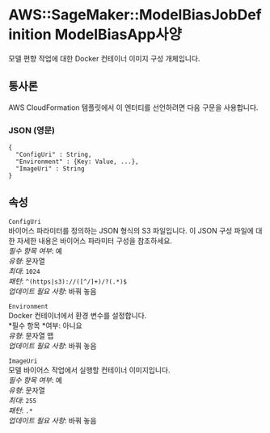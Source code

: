 # AWS::SageMaker::ModelBiasJobDefinition ModelBiasApp사양

모델 편향 작업에 대한 Docker 컨테이너 이미지 구성 개체입니다.

## 통사론

AWS CloudFormation 템플릿에서 이 엔터티를 선언하려면 다음 구문을 사용합니다.

### JSON (영문)

```
{
  "ConfigUri" : String,
  "Environment" : {Key: Value, ...},
  "ImageUri" : String
}
```

## 속성

`ConfigUri`  
바이어스 파라미터를 정의하는 JSON 형식의 S3 파일입니다. 이 JSON 구성 파일에 대한 자세한 내용은 바이어스 파라미터 구성을 참조하세요.  
_필수 항목 여부_: 예  
_유형_: 문자열  
_최대_: `1024`  
_패턴_: `^(https|s3)://([^/]+)/?(.*)$`  
_업데이트 필요 사항_: 바꿔 놓음

`Environment`  
Docker 컨테이너에서 환경 변수를 설정합니다.  
*필수 항목 *여부: 아니요  
_유형_: 문자열 맵  
_업데이트 필요 사항_: 바꿔 놓음

`ImageUri`  
모델 바이어스 작업에서 실행할 컨테이너 이미지입니다.  
_필수 항목 여부_: 예  
_유형_: 문자열  
_최대_: `255`  
_패턴_: `.*`  
_업데이트 필요 사항_: 바꿔 놓음

